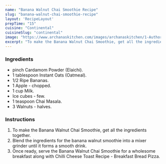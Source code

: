 ---
name: "Banana Walnut Chai Smoothie Recipe"
slug: "banana-walnut-chai-smoothie-recipe"
layout: 'RecipeLayout'
prepTime: "15"
cuisine: "Continental"
cuisineSlug: "continental"
image: "https://www.archanaskitchen.com/images/archanaskitchen/1-Author/Healthify_Me/banana_walnut_smoothie.jpg"
excerpt: "To make the Banana Walnut Chai Smoothie, get all the ingredients together"
---

### Ingredients

- pinch Cardamom Powder (Elaichi).
- 1 tablespoon Instant Oats (Oatmeal).
- 1/2 Ripe Bananas.
- 1 Apple - chopped.
- 1 cup Milk.
- Ice cubes - few.
- 1 teaspoon Chai Masala.
- 3 Walnuts - halves.

### Instructions

1. To make the Banana Walnut Chai Smoothie, get all the ingredients together.
1. Blend the ingredients for the banana walnut smoothie into a mixer grinder until it forms a smooth drink.
1. Once ready, serve the Banana Walnut Chai Smoothie for a wholesome breakfast along with Chilli Cheese Toast Recipe - Breakfast Bread Pizza.
